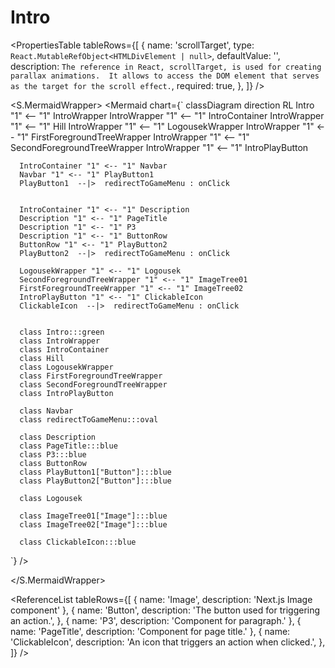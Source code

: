 

<Meta title="ApplicationModel/Components/Pages/Home/Intro/docs" />

# Intro

<PropertiesTable
  tableRows={[
    {
      name: 'scrollTarget',
      type: `React.MutableRefObject<HTMLDivElement | null>`,
      defaultValue: '',
      description: `The reference in React, scrollTarget, is used for creating parallax animations. 
            It allows to access the DOM element that serves as the target for the scroll effect.`,
      required: true,
    },
  ]}
/>

<S.MermaidWrapper>
<Mermaid
  chart={`
     classDiagram
     direction RL
      Intro "1" <-- "1" IntroWrapper
      IntroWrapper "1" <-- "1" IntroContainer
      IntroWrapper "1" <-- "1" Hill
      IntroWrapper "1" <-- "1" LogousekWrapper
      IntroWrapper "1" <-- "1" FirstForegroundTreeWrapper
      IntroWrapper "1" <-- "1" SecondForegroundTreeWrapper
      IntroWrapper "1" <-- "1" IntroPlayButton

      IntroContainer "1" <-- "1" Navbar
      Navbar "1" <-- "1" PlayButton1
      PlayButton1  --|>  redirectToGameMenu : onClick


      IntroContainer "1" <-- "1" Description
      Description "1" <-- "1" PageTitle
      Description "1" <-- "1" P3
      Description "1" <-- "1" ButtonRow
      ButtonRow "1" <-- "1" PlayButton2
      PlayButton2  --|>  redirectToGameMenu : onClick

      LogousekWrapper "1" <-- "1" Logousek
      SecondForegroundTreeWrapper "1" <-- "1" ImageTree01
      FirstForegroundTreeWrapper "1" <-- "1" ImageTree02
      IntroPlayButton "1" <-- "1" ClickableIcon
      ClickableIcon  --|>  redirectToGameMenu : onClick


      class Intro:::green
      class IntroWrapper
      class IntroContainer
      class Hill
      class LogousekWrapper
      class FirstForegroundTreeWrapper
      class SecondForegroundTreeWrapper
      class IntroPlayButton

      class Navbar
      class redirectToGameMenu:::oval

      class Description
      class PageTitle:::blue
      class P3:::blue
      class ButtonRow
      class PlayButton1["Button"]:::blue
      class PlayButton2["Button"]:::blue

      class Logousek

      class ImageTree01["Image"]:::blue
      class ImageTree02["Image"]:::blue

      class ClickableIcon:::blue

`}
/>

</S.MermaidWrapper>

<ReferenceList
  tableRows={[
    { name: 'Image', description: 'Next.js Image component' },
    {
      name: 'Button',
      description: 'The button used for triggering an action.',
    },
    { name: 'P3', description: 'Component for paragraph.' },
    { name: 'PageTitle', description: 'Component for page title.' },
    {
      name: 'ClickableIcon',
      description: 'An icon that triggers an action when clicked.',
    },
  ]}
/>

